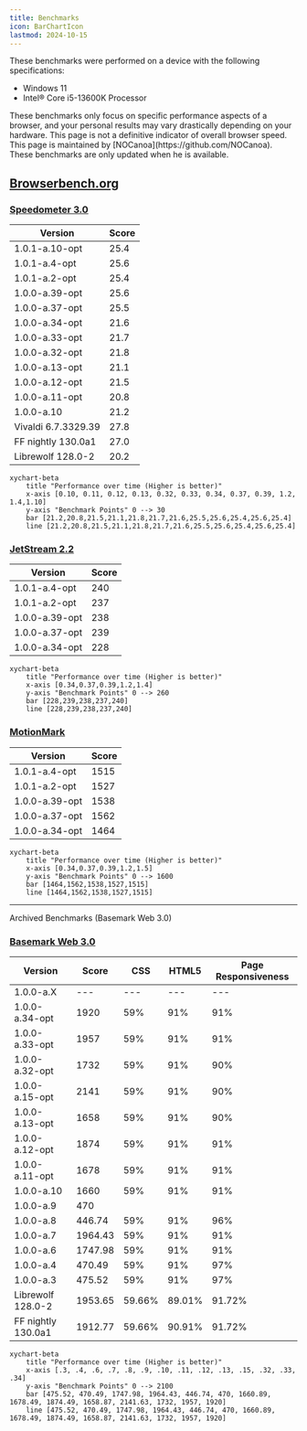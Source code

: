 ```yaml
---
title: Benchmarks
icon: BarChartIcon
lastmod: 2024-10-15
---
```


These benchmarks were performed on a device with the following specifications:

- Windows 11
- Intel® Core i5-13600K Processor

<Callout type="warn">
These benchmarks only focus on specific performance aspects of a browser, and your personal results may vary drastically depending on your hardware.
This page is not a definitive indicator of overall browser speed.
</Callout>

<Callout title="Where are the latest versions?">
This page is maintained by [NOCanoa](https://github.com/NOCanoa). These benchmarks are only updated when he is available.
</Callout>

## [Browserbench.org](https://browserbench.org/)

### [Speedometer 3.0](https://browserbench.org/Speedometer3.0/)

| Version             | Score |
| ------------------- | ----- |
| 1.0.1-a.10-opt      | 25.4  |
| 1.0.1-a.4-opt       | 25.6  |
| 1.0.1-a.2-opt       | 25.4  |
| 1.0.0-a.39-opt      | 25.6  |
| 1.0.0-a.37-opt      | 25.5  |
| 1.0.0-a.34-opt      | 21.6  |
| 1.0.0-a.33-opt      | 21.7  |
| 1.0.0-a.32-opt      | 21.8  |
| 1.0.0-a.13-opt      | 21.1  |
| 1.0.0-a.12-opt      | 21.5  |
| 1.0.0-a.11-opt      | 20.8  |
| 1.0.0-a.10          | 21.2  |
| Vivaldi 6.7.3329.39 | 27.8  |
| FF nightly 130.0a1  | 27.0  |
| Librewolf 128.0-2   | 20.2  |

```mermaid
xychart-beta
    title "Performance over time (Higher is better)"
    x-axis [0.10, 0.11, 0.12, 0.13, 0.32, 0.33, 0.34, 0.37, 0.39, 1.2, 1.4,1.10]
    y-axis "Benchmark Points" 0 --> 30
    bar [21.2,20.8,21.5,21.1,21.8,21.7,21.6,25.5,25.6,25.4,25.6,25.4]
    line [21.2,20.8,21.5,21.1,21.8,21.7,21.6,25.5,25.6,25.4,25.6,25.4]
```

### [JetStream 2.2](https://browserbench.org/JetStream/)

| Version        | Score |
| -------------- | ----- |
| 1.0.1-a.4-opt  | 240   |
| 1.0.1-a.2-opt  | 237   |
| 1.0.0-a.39-opt | 238   |
| 1.0.0-a.37-opt | 239   |
| 1.0.0-a.34-opt | 228   |

```mermaid
xychart-beta
    title "Performance over time (Higher is better)"
    x-axis [0.34,0.37,0.39,1.2,1.4]
    y-axis "Benchmark Points" 0 --> 260
    bar [228,239,238,237,240]
    line [228,239,238,237,240]
```

### [MotionMark](https://browserbench.org/MotionMark1.3.1/)

| Version        | Score |
| -------------- | ----- |
| 1.0.1-a.4-opt  | 1515  |
| 1.0.1-a.2-opt  | 1527  |
| 1.0.0-a.39-opt | 1538  |
| 1.0.0-a.37-opt | 1562  |
| 1.0.0-a.34-opt | 1464  |

```mermaid
xychart-beta
    title "Performance over time (Higher is better)"
    x-axis [0.34,0.37,0.39,1.2,1.5]
    y-axis "Benchmark Points" 0 --> 1600
    bar [1464,1562,1538,1527,1515]
    line [1464,1562,1538,1527,1515]
```

---

Archived Benchmarks (Basemark Web 3.0)
### [Basemark Web 3.0](https://web.basemark.com/)

| Version            | Score   | CSS    | HTML5  | Page Responsiveness |
| ------------------ | ------- | ------ | ------ | ------------------- |
| 1.0.0-a.X          | ---     | ---    | ---    | ---                 |
| 1.0.0-a.34-opt     | 1920    | 59%    | 91%    | 91%                 |
| 1.0.0-a.33-opt     | 1957    | 59%    | 91%    | 91%                 |
| 1.0.0-a.32-opt     | 1732    | 59%    | 91%    | 90%                 |
| 1.0.0-a.15-opt     | 2141    | 59%    | 91%    | 90%                 |
| 1.0.0-a.13-opt     | 1658    | 59%    | 91%    | 90%                 |
| 1.0.0-a.12-opt     | 1874    | 59%    | 91%    | 91%                 |
| 1.0.0-a.11-opt     | 1678    | 59%    | 91%    | 91%                 |
| 1.0.0-a.10         | 1660    | 59%    | 91%    | 91%                 |
| 1.0.0-a.9          | 470     |        |        |                     |
| 1.0.0-a.8          | 446.74  | 59%    | 91%    | 96%                 |
| 1.0.0-a.7          | 1964.43 | 59%    | 91%    | 91%                 |
| 1.0.0-a.6          | 1747.98 | 59%    | 91%    | 91%                 |
| 1.0.0-a.4          | 470.49  | 59%    | 91%    | 97%                 |
| 1.0.0-a.3          | 475.52  | 59%    | 91%    | 97%                 |
| Librewolf 128.0-2  | 1953.65 | 59.66% | 89.01% | 91.72%              |
| FF nightly 130.0a1 | 1912.77 | 59.66% | 90.91% | 91.72%              |

```mermaid
xychart-beta
    title "Performance over time (Higher is better)"
    x-axis [.3, .4, .6, .7, .8, .9, .10, .11, .12, .13, .15, .32, .33, .34]
    y-axis "Benchmark Points" 0 --> 2100
    bar [475.52, 470.49, 1747.98, 1964.43, 446.74, 470, 1660.89, 1678.49, 1874.49, 1658.87, 2141.63, 1732, 1957, 1920]
    line [475.52, 470.49, 1747.98, 1964.43, 446.74, 470, 1660.89, 1678.49, 1874.49, 1658.87, 2141.63, 1732, 1957, 1920]
```
